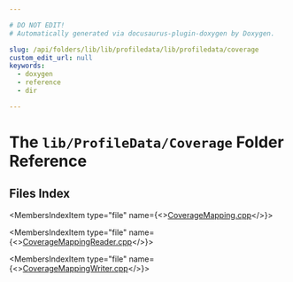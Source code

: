 ```yaml
---

# DO NOT EDIT!
# Automatically generated via docusaurus-plugin-doxygen by Doxygen.

slug: /api/folders/lib/lib/profiledata/lib/profiledata/coverage
custom_edit_url: null
keywords:
  - doxygen
  - reference
  - dir

---
```





# The `lib/ProfileData/Coverage` Folder Reference

<DoxygenPage pluginConfig={pluginConfig}>



## Files Index

<MembersIndex>

<MembersIndexItem
  type="file"
  name={<><a href="/docs/api/files/lib/lib/profiledata/lib/profiledata/coverage/coveragemapping-cpp">CoverageMapping.cpp</a></>}>
</MembersIndexItem>

<MembersIndexItem
  type="file"
  name={<><a href="/docs/api/files/lib/lib/profiledata/lib/profiledata/coverage/coveragemappingreader-cpp">CoverageMappingReader.cpp</a></>}>
</MembersIndexItem>

<MembersIndexItem
  type="file"
  name={<><a href="/docs/api/files/lib/lib/profiledata/lib/profiledata/coverage/coveragemappingwriter-cpp">CoverageMappingWriter.cpp</a></>}>
</MembersIndexItem>

</MembersIndex>


</DoxygenPage>

